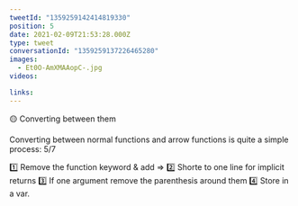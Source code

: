 ```yaml
---
tweetId: "1359259142414819330"
position: 5
date: 2021-02-09T21:53:28.000Z
type: tweet
conversationId: "1359259137226465280"
images:
  - Et0O-AmXMAAopC-.jpg
videos:

links:
---
```


🟡 Converting between them

Converting between normal functions and arrow functions is quite a simple process: 5/7

1️⃣ Remove the function keyword & add =&gt;
2️⃣ Shorte to one line for implicit returns
3️⃣ If one argument remove the parenthesis around them
4️⃣ Store in a var.
